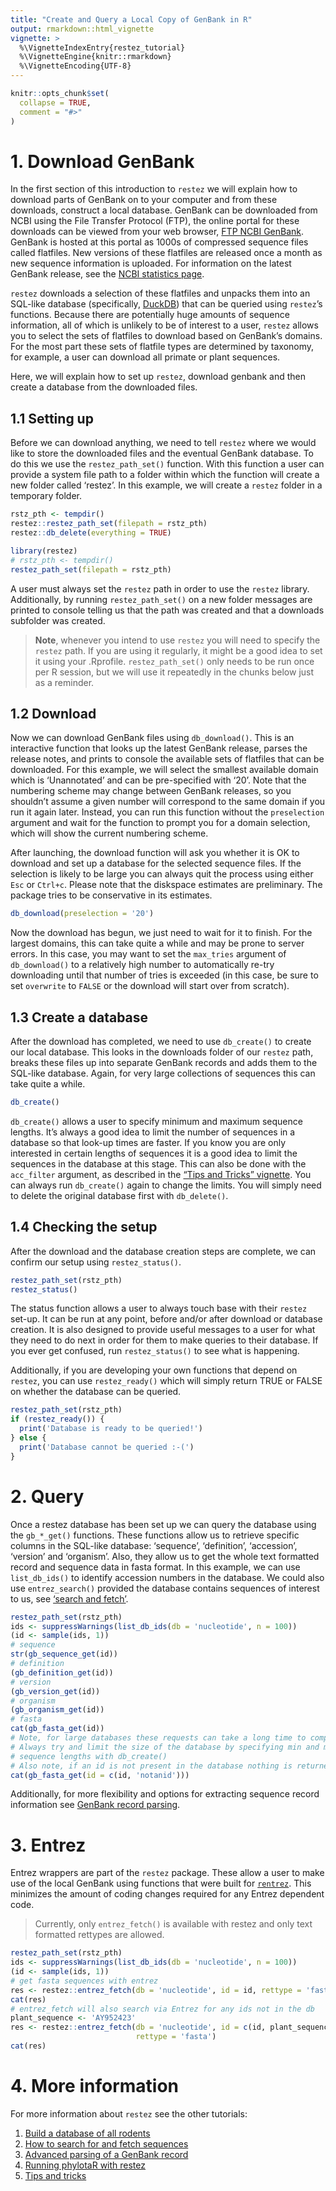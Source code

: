 ```yaml
---
title: "Create and Query a Local Copy of GenBank in R"
output: rmarkdown::html_vignette
vignette: >
  %\VignetteIndexEntry{restez_tutorial}
  %\VignetteEngine{knitr::rmarkdown}
  %\VignetteEncoding{UTF-8}
---
```


```r
knitr::opts_chunk$set(
  collapse = TRUE,
  comment = "#>"
)
```

# 1. Download GenBank

In the first section of this introduction to `restez` we will explain how to download parts of GenBank on to your computer and from these downloads, construct a local database. GenBank can be downloaded from NCBI using the File Transfer Protocol (FTP), the online portal for these downloads can be viewed from your web browser,
[FTP NCBI GenBank](ftp://ftp.ncbi.nlm.nih.gov/genbank/). GenBank is hosted at this portal as 1000s of compressed sequence files called flatfiles. New versions of these flatfiles are released once a month as new sequence information is uploaded. For information on the latest GenBank release, see the [NCBI statistics page](https://www.ncbi.nlm.nih.gov/genbank/statistics/).

`restez` downloads a selection of these flatfiles and unpacks them into an SQL-like database (specifically, [DuckDB](https://duckdb.org/)) that can be queried using `restez`'s functions. Because there are potentially huge amounts of sequence information, all of which is unlikely to be of interest to a user, `restez` allows you to select the sets of flatfiles to download based on GenBank's domains. For the most part these sets of flatfile types are determined by taxonomy, for example, a user can download all primate or plant sequences.

Here, we will explain how to set up `restez`, download genbank and then create a database from the downloaded files.

## 1.1 Setting up

Before we can download anything, we need to tell `restez` where we would like to store the downloaded files and the eventual GenBank database. To do this we use the `restez_path_set()` function. With this function a user can provide a system file path to a folder within which the function will create a new folder called 'restez'. In this example, we will create a `restez` folder in a temporary folder.

```r
rstz_pth <- tempdir()
restez::restez_path_set(filepath = rstz_pth)
restez::db_delete(everything = TRUE)
```
```r
library(restez)
# rstz_pth <- tempdir()
restez_path_set(filepath = rstz_pth)
```

A user must always set the `restez` path in order to use the `restez` library. Additionally, by running `restez_path_set()` on a new folder messages are printed to console telling us that the path was created and that a downloads subfolder was created.

> **Note**, whenever you intend to use `restez` you will need to specify the `restez` path. If you are using it regularly, it might be a good idea to set it using your .Rprofile. `restez_path_set()` only needs to be run once per R session, but we will use it repeatedly in the chunks below just as a reminder.

## 1.2 Download

Now we can download GenBank files using `db_download()`. This is an interactive function that looks up the latest GenBank release, parses the release notes, and prints to console the available sets of flatfiles that can be downloaded. For this example, we will select the smallest available domain which is 'Unannotated' and can be pre-specified with '20'. Note that the numbering scheme may change between GenBank releases, so you shouldn't assume a given number will correspond to the same domain if you run it again later. Instead, you can run this function without the `preselection` argument and wait for the function to prompt you for a domain selection, which will show the current numbering scheme.

After launching, the download function will ask you whether it is OK to download and set up a database for the selected sequence files. If the selection is likely to be large you can always quit the process using either `Esc` or `Ctrl+c`. Please note that the diskspace estimates are preliminary. The package tries to be conservative in its estimates.

```r
db_download(preselection = '20')
```

Now the download has begun, we just need to wait for it to finish. For the largest domains, this can take quite a while and may be prone to server errors. In this case, you may want to set the `max_tries` argument of `db_download()` to a relatively high number to automatically re-try downloading until that number of tries is exceeded (in this case, be sure to set `overwrite` to `FALSE` or the download will start over from scratch).

## 1.3 Create a database

After the download has completed, we need to use `db_create()` to create our local database. This looks in the downloads folder of our `restez` path, breaks these files up into separate GenBank records and adds them to the SQL-like database. Again, for very large collections of sequences this can take quite a while.

```r
db_create()
```

`db_create()` allows a user to specify minimum and maximum sequence lengths. It's always a good idea to limit the number of sequences in a database so that look-up times are faster. If you know you are only interested in certain lengths of sequences it is a good idea to limit the sequences in the database at this stage. This can also be done with the `acc_filter` argument, as described in the ["Tips and Tricks" vignette](https://docs.ropensci.org/restez/articles/5_tips_and_tricks.html). You can always run `db_create()` again to change the limits. You will simply need to delete the original database first with `db_delete()`.

## 1.4 Checking the setup

After the download and the database creation steps are complete, we can confirm our setup using `restez_status()`.

```r
restez_path_set(rstz_pth)
restez_status()
```

The status function allows a user to always touch base with their `restez` set-up. It can be run at any point, before and/or after download or database creation. It is also designed to provide useful messages to a user for what they need to do next in order for them to make queries to their database. If you ever get confused, run `restez_status()` to see what is happening.

Additionally, if you are developing your own functions that depend on `restez`, you can use `restez_ready()` which will simply return TRUE or FALSE on whether the database can be queried.

```r
restez_path_set(rstz_pth)
if (restez_ready()) {
  print('Database is ready to be queried!')
} else {
  print('Database cannot be queried :-(')
}
```

# 2. Query

Once a restez database has been set up we can query the database using the `gb_*_get()` functions. These functions allow us to retrieve specific columns in the SQL-like database: 'sequence', 'definition', 'accession', 'version' and 'organism'. Also, they allow us to get the whole text formatted record and sequence data in fasta format. In this example, we can use `list_db_ids()` to identify accession numbers in the database. We could also use `entrez_search()` provided the database contains sequences of interest to us, see ['search and fetch'](https://docs.ropensci.org/restez/articles/2_search_and_fetch.html).

```r
restez_path_set(rstz_pth)
ids <- suppressWarnings(list_db_ids(db = 'nucleotide', n = 100))
(id <- sample(ids, 1))
# sequence
str(gb_sequence_get(id))
# definition
(gb_definition_get(id))
# version
(gb_version_get(id))
# organism
(gb_organism_get(id))
# fasta
cat(gb_fasta_get(id))
# Note, for large databases these requests can take a long time to complete.
# Always try and limit the size of the database by specifying min and max
# sequence lengths with db_create()
# Also note, if an id is not present in the database nothing is returned
cat(gb_fasta_get(id = c(id, 'notanid')))
```

Additionally, for more flexibility and options for extracting sequence record information see [GenBank record parsing](https://docs.ropensci.org/restez/articles/3_parsing.html).

# 3. Entrez

Entrez wrappers are part of the `restez` package. These allow a user to make use of the local GenBank using functions that were built for [`rentrez`](https://github.com/ropensci/rentrez). This minimizes the amount of coding changes required for any Entrez dependent code.

>Currently, only `entrez_fetch()` is available with restez and only text formatted rettypes are allowed.

```r
restez_path_set(rstz_pth)
ids <- suppressWarnings(list_db_ids(db = 'nucleotide', n = 100))
(id <- sample(ids, 1))
# get fasta sequences with entrez
res <- restez::entrez_fetch(db = 'nucleotide', id = id, rettype = 'fasta')
cat(res)
# entrez_fetch will also search via Entrez for any ids not in the db
plant_sequence <- 'AY952423'
res <- restez::entrez_fetch(db = 'nucleotide', id = c(id, plant_sequence),
                            rettype = 'fasta')
cat(res)
```

# 4. More information

For more information about `restez` see the other tutorials:

1. [Build a database of all rodents](https://docs.ropensci.org/restez/articles/1_rodents.html)
2. [How to search for and fetch sequences](https://docs.ropensci.org/restez/articles/2_search_and_fetch.html)
3. [Advanced parsing of a GenBank record](https://docs.ropensci.org/restez/articles/3_parsing.html)
4. [Running phylotaR with restez](https://docs.ropensci.org/restez/articles/4_phylotar.html)
5. [Tips and tricks](https://docs.ropensci.org/restez/articles/5_tips_and_tricks.html)
